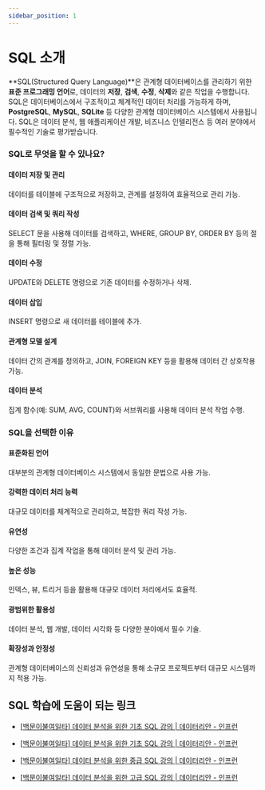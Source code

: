 ```yaml
---
sidebar_position: 1
---
```


# SQL 소개

**SQL(Structured Query Language)**은 관계형 데이터베이스를 관리하기 위한 **표준 프로그래밍 언어**로, 데이터의 **저장**, **검색**, **수정**, **삭제**와 같은 작업을 수행합니다. SQL은 데이터베이스에서 구조적이고 체계적인 데이터 처리를 가능하게 하며, **PostgreSQL**, **MySQL**, **SQLite** 등 다양한 관계형 데이터베이스 시스템에서 사용됩니다. SQL은 데이터 분석, 웹 애플리케이션 개발, 비즈니스 인텔리전스 등 여러 분야에서 필수적인 기술로 평가받습니다.

### SQL로 무엇을 할 수 있나요?

#### 데이터 저장 및 관리

데이터를 테이블에 구조적으로 저장하고, 관계를 설정하여 효율적으로 관리 가능.

#### 데이터 검색 및 쿼리 작성

SELECT 문을 사용해 데이터를 검색하고, WHERE, GROUP BY, ORDER BY 등의 절을 통해 필터링 및 정렬 가능.

#### 데이터 수정

UPDATE와 DELETE 명령으로 기존 데이터를 수정하거나 삭제.

#### 데이터 삽입

INSERT 명령으로 새 데이터를 테이블에 추가.

#### 관계형 모델 설계

데이터 간의 관계를 정의하고, JOIN, FOREIGN KEY 등을 활용해 데이터 간 상호작용 가능.

#### 데이터 분석

집계 함수(예: SUM, AVG, COUNT)와 서브쿼리를 사용해 데이터 분석 작업 수행.

### SQL을 선택한 이유

#### 표준화된 언어

대부분의 관계형 데이터베이스 시스템에서 동일한 문법으로 사용 가능.

#### 강력한 데이터 처리 능력

대규모 데이터를 체계적으로 관리하고, 복잡한 쿼리 작성 가능.

#### 유연성

다양한 조건과 집계 작업을 통해 데이터 분석 및 관리 가능.

#### 높은 성능

인덱스, 뷰, 트리거 등을 활용해 대규모 데이터 처리에서도 효율적.

#### 광범위한 활용성

데이터 분석, 웹 개발, 데이터 시각화 등 다양한 분야에서 필수 기술.

#### 확장성과 안정성

관계형 데이터베이스의 신뢰성과 유연성을 통해 소규모 프로젝트부터 대규모 시스템까지 적용 가능.

## SQL 학습에 도움이 되는 링크

- [[백문이불여일타] 데이터 분석을 위한 기초 SQL 강의 | 데이터리안 - 인프런](https://www.inflearn.com/course/%EB%B0%B1%EB%AC%B8%EC%9D%B4%EB%B6%88%EC%97%AC%EC%9D%BC%ED%83%80-%EB%8D%B0%EC%9D%B4%ED%84%B0-%EB%B6%84%EC%84%9D-%EA%B8%B0%EC%B4%88-sql)

- [[백문이불여일타] 데이터 분석을 위한 기초 SQL 강의 | 데이터리안 - 인프런](https://www.inflearn.com/course/%EB%B0%B1%EB%AC%B8%EC%9D%B4%EB%B6%88%EC%97%AC%EC%9D%BC%ED%83%80-%EB%8D%B0%EC%9D%B4%ED%84%B0-%EB%B6%84%EC%84%9D-%EA%B8%B0%EC%B4%88-sql)

- [[백문이불여일타] 데이터 분석을 위한 중급 SQL 강의 | 데이터리안 - 인프런](https://www.inflearn.com/course/%EB%8D%B0%EC%9D%B4%ED%84%B0-%EB%B6%84%EC%84%9D-%EC%A4%91%EA%B8%89-sql)

- [[백문이불여일타] 데이터 분석을 위한 고급 SQL 강의 | 데이터리안 - 인프런](https://www.inflearn.com/course/%EB%8D%B0%EC%9D%B4%ED%84%B0-%EB%B6%84%EC%84%9D-%EA%B3%A0%EA%B8%89-sql)
